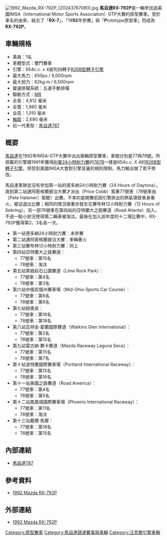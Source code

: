 {{noteTA
|G1=長度單位
}}
{{noteTA
|T=zh-hans:马自达RX-792P;zh-hk:萬事得RX-792P;zh-tw:馬自達RX-792P;
|1=zh-hans:马自达;zh-hk:萬事得;zh-tw:馬自達;
}}

[[File:1992_Mazda_RX-792P_(20243767080).jpg|thumb]]
'''馬自達RX-792P'''是一輛參加過美國IMSA（International Motor Sports Association）GTP大賽的原型賽車。至於車名的由來，結合了「'''RX-7'''」、「19'''92'''年參賽」與「'''P'''rototype原型車」而成為'''RX-792P'''。

== 車輛規格 ==
* 乘員：1名
* 車體型式：雙門賽車
* 引擎：654c.c. x 4直列四轉子[[馬自達轉子引擎#R26B型|R26B型轉子引擎]]
* 最大馬力：650ps / 9,000rpm
* 最大扭力：62kg·m / 6,500rpm
* 變速排檔系統：五速手動排檔
* 驅動方式：[[中置後驅|MR]]
* 全長：4,812 毫米
* 全寬：1,980 毫米
* 全高：1,010 毫米
* [[軸距|軸距]]：2,690 毫米
* 前一代車型：[[馬自達787|馬自達787]]

== 概要 ==
[[馬自達|馬自達]]在1992年IMSA-GTP大賽中派出兩輛原型賽車，車號分別是77與78號。所搭載的引擎跟1991年獲得[[勒芒24小時耐力賽|利曼24小時耐力賽]]的[[馬自達787|787B]]一樣是654c.c. X 4的[[馬自達轉子引擎#R26B型|R26B型轉子引擎]]，但受到美國IMSA大會對引擎音量的規則限制，馬力輸出做了若干修改。

馬自達車隊並沒有參加第一站的德多納24小時耐力賽（24 Hours of Daytona），直到第二站邁阿密格蘭披治大賽才派出{{link-en|普萊斯·卡伯|Price Cobb}}（Price Cobb）駕著77號車（78號車由{{link-en|彼得·豪斯麥|Pete Halsmer}}〔Pete Halsmer〕駕駛）出賽。不幸的是開賽前因引擎排出的熱氣導致車身著火，被迫退出比賽；相同的情況接著亦發生在賽布林12小時耐力賽（12 Hours of Sebring）。另一部78號車在第四站的亞特蘭大之路賽道（Road Atlanta）加入，不過一點小狀況使得第二輛車被淘汰。最後在加入該年度的十二場比賽中，RX-792P獲得第2、3名各一次。

* 第一站德多納24小時耐力賽：未參賽
* 第二站邁阿密格蘭披治大賽：車輛著火
* 第三站賽布林12小時耐力賽：同上
* 第四站亞特蘭大之路賽道：
** 77號車：第15名
** 78號車：淘汰
* 第五站萊姆岩石公園賽道（Lime Rock Park）：
** 77號車：第4名
** 78號車：第3名
* 第六站中俄亥俄州賽車場（Mid-Ohio Sports Car Course）：
** 77號車：第6名
** 78號車：第9名
* 第七站紐奧良：
** 77號車：第16名
** 78號車：第18名
* 第八站瓦特金·葛蘭國際賽道（Watkins Glen International）：
** 77號車：第2名
** 78號車：第15名
* 第九站雷古納·賽卡賽道（Mazda Raceway Laguna Seca）：
** 77號車：第15名
** 78號車：第7名
* 第十站波特蘭國際賽車場（Portland International Raceway）：
** 77號車：第15名
** 78號車：第16名
* 第十一站美國之路賽道（Road America）：
** 77號車：第4名
** 78號車：第5名
* 第十二站鳳凰城國際賽車場（Phoenix International Raceway）：
** 77號車：第11名
** 78號車：淘汰
* 第十三站戴爾·馬爾：
** 77號車：第18名
** 78號車：第15名

== 內部連結 ==
* [[馬自達787|馬自達787]]

== 參考資料 ==
* {{en}}[http://www.mulsannescorner.com/RX-792P.htm 1992 Mazda RX-792P] {{Wayback|url=http://www.mulsannescorner.com/RX-792P.htm |date=20210309170108 }}
{{reflist}}

== 外部連結 ==
{{Commonscat|Mazda RX-792P|馬自達RX-792P}}
* {{en}}[http://www.mulsannescorner.com/RX-792P.htm 1992 Mazda RX-792P] {{Wayback|url=http://www.mulsannescorner.com/RX-792P.htm |date=20210309170108 }}

[[Category:原型賽車|Category:原型賽車]]
[[Category:馬自達競速賽事與車輛|Category:馬自達競速賽事與車輛]]
[[Category:汪克爾引擎車輛|Category:汪克爾引擎車輛]]